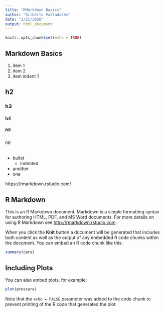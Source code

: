 ```yaml
---
title: "RMarkdown Basics"
author: "Gilberto Valladares"
date: "2/21/2020"
output: html_document
---
```


```r
knitr::opts_chunk$set(echo = TRUE)
```


## Markdown Basics

1. item 1
1. item 2
  1. item indent 1

## h2
### h3
#### h4
##### h5
###### h6

- bullet
  - indented
- another
- one

https://rmarkdown.rstudio.com/

## R Markdown

This is an R Markdown document. Markdown is a simple formatting syntax for authoring HTML, PDF, and MS Word documents. For more details on using R Markdown see <http://rmarkdown.rstudio.com>.

When you click the **Knit** button a document will be generated that includes both content as well as the output of any embedded R code chunks within the document. You can embed an R code chunk like this:

```r
summary(cars)
```


## Including Plots

You can also embed plots, for example:

```r
plot(pressure)
```

Note that the `echo = FALSE` parameter was added to the code chunk to prevent printing of the R code that generated the plot.


```r

```


